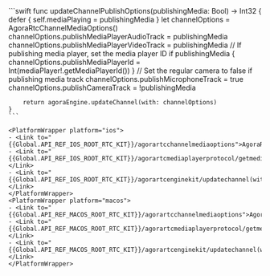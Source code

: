<PlatformWrapper platform="ios">
    ```swift
    func updateChannelPublishOptions(publishingMedia: Bool) -> Int32 {
        defer { self.mediaPlaying = publishingMedia }
        let channelOptions = AgoraRtcChannelMediaOptions()
        channelOptions.publishMediaPlayerAudioTrack = publishingMedia
        channelOptions.publishMediaPlayerVideoTrack = publishingMedia
        // If publishing media player, set the media player ID
        if publishingMedia { channelOptions.publishMediaPlayerId = Int(mediaPlayer!.getMediaPlayerId()) }
        // Set the regular camera to false if publishing media track
        channelOptions.publishMicrophoneTrack = true
        channelOptions.publishCameraTrack = !publishingMedia

        return agoraEngine.updateChannel(with: channelOptions)
    }
    ```

    <PlatformWrapper platform="ios">
    - <Link to="{{Global.API_REF_IOS_ROOT_RTC_KIT}}/agorartcchannelmediaoptions">AgoraRtcChannelMediaOptions</Link>
    - <Link to="{{Global.API_REF_IOS_ROOT_RTC_KIT}}/agorartcmediaplayerprotocol/getmediaplayerid()">getMediaPlayerId()</Link>
    - <Link to="{{Global.API_REF_IOS_ROOT_RTC_KIT}}/agorartcenginekit/updatechannel(with:)">updateChannel(with:)</Link>
    </PlatformWrapper>
    <PlatformWrapper platform="macos">
    - <Link to="{{Global.API_REF_MACOS_ROOT_RTC_KIT}}/agorartcchannelmediaoptions">AgoraRtcChannelMediaOptions</Link>
    - <Link to="{{Global.API_REF_MACOS_ROOT_RTC_KIT}}/agorartcmediaplayerprotocol/getmediaplayerid()">getMediaPlayerId()</Link>
    - <Link to="{{Global.API_REF_MACOS_ROOT_RTC_KIT}}/agorartcenginekit/updatechannel(with:)">updateChannel(with:)</Link>
    </PlatformWrapper>
</PlatformWrapper>